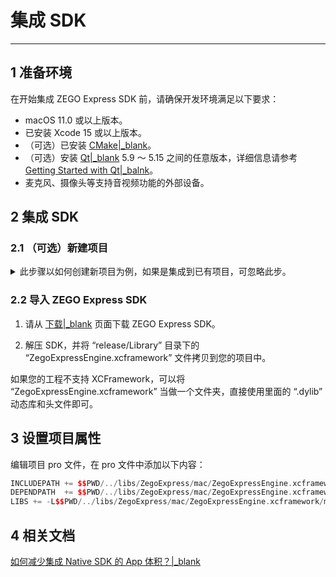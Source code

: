 # 集成 SDK

- - -

## 1 准备环境

在开始集成 ZEGO Express SDK 前，请确保开发环境满足以下要求：

- macOS 11.0 或以上版本。
- 已安装 Xcode 15 或以上版本。
- （可选）已安装 [CMake\|_blank](https://cmake.org/download/)。
- （可选）安装 [Qt\|_blank](http://download.qt.io/official_releases/qt) 5.9 ～ 5.15 之间的任意版本，详细信息请参考 [Getting Started with Qt\|_balnk](https://doc.qt.io/qt-5/gettingstarted.html)。
- 麦克风、摄像头等支持音视频功能的外部设备。

## 2 集成 SDK

### 2.1 （可选）新建项目

<details class="zg-primary">
    <summary>此步骤以如何创建新项目为例，如果是集成到已有项目，可忽略此步。 </summary>

1. 打开 Qt Creator，选择“文件 > 新建 > 项目”菜单。

    ![add_project_1](/Pics/macOS/ZegoExpressEngine/Common/add_project_1.png)

2. 新建项目窗口，选择项目类型为 “Qt Widgets Application”，输入项目名称，选择项目存储路径，并单击“确定”。

    ![add_project_2](/Pics/macOS/ZegoExpressEngine/Common/add_project_2.png)

3. 选择用 qmake 编译，创建项目。

    ![add_project_3](/Pics/macOS/ZegoExpressEngine/Common/add_project_3.png)

</details>

### 2.2 导入 ZEGO Express SDK

1. 请从 [下载|_blank](#5566) 页面下载 ZEGO Express SDK。

2. 解压 SDK，并将 “release/Library” 目录下的 “ZegoExpressEngine.xcframework” 文件拷贝到您的项目中。

<div class="mk-warning">


如果您的工程不支持 XCFramework，可以将 “ZegoExpressEngine.xcframework” 当做一个文件夹，直接使用里面的 “.dylib” 动态库和头文件即可。
</div>



## 3 设置项目属性

编辑项目 pro 文件，在 pro 文件中添加以下内容：

```C++
INCLUDEPATH += $$PWD/../libs/ZegoExpress/mac/ZegoExpressEngine.xcframework/macos-arm64_x86_64/Headers
DEPENDPATH  += $$PWD/../libs/ZegoExpress/mac/ZegoExpressEngine.xcframework/macos-arm64_x86_64/Headers
LIBS += -L$$PWD/../libs/ZegoExpress/mac/ZegoExpressEngine.xcframework/macos-arm64_x86_64/ -lZegoExpressEngine
```

## 4 相关文档

[如何减少集成 Native SDK 的 App 体积？\|_blank](https://doc-zh.zego.im/faq/express_reduce_app_size)
